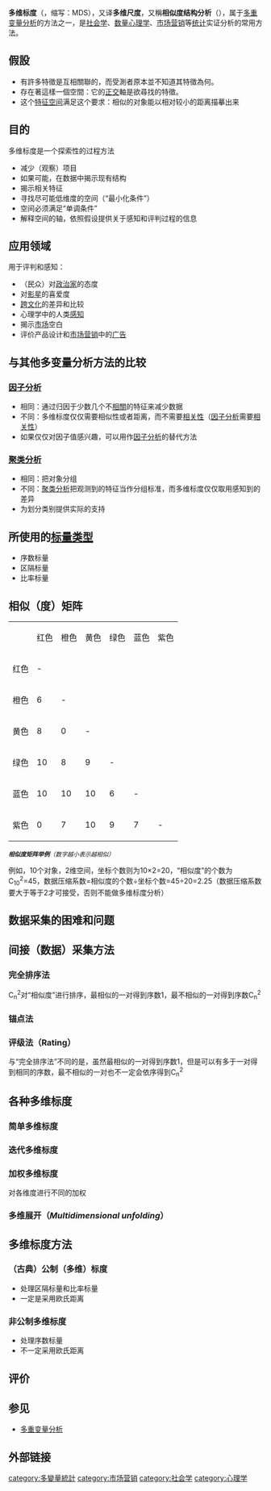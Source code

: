 '''多维标度'''（{{lang-en|multidimensional scaling}}，缩写：MDS），又译'''多维尺度'''，又稱'''相似度结构分析'''（{{lang|en|similarity structure analysis}}），属于[[多重变量分析|多重变量分析]]的方法之一，是[[社会学|社会学]]、[[数量心理学|数量心理学]]、[[市场营销|市场营销]]等[[统计|统计]]实证分析的常用方法。

==假設==
*有許多特徵是互相關聯的，而受測者原本並不知道其特徵為何。
*存在著這樣一個空間：它的[[正交|正交]]軸是欲尋找的特徵。
*这个[[特征空间|特征空间]]满足这个要求：相似的对象能以相对较小的距离描摹出来

==目的==
多维标度是一个探索性的过程方法
*减少（观察）项目
*如果可能，在数据中揭示现有结构
*揭示相关特征
*寻找尽可能低维度的空间（“最小化条件”）
*空间必须满足“单调条件”
*解释空间的轴，依照假设提供关于感知和评判过程的信息

==应用领域==
用于评判和感知：
*（民众）对[[政治家|政治家]]的态度
*对[[影星|影星]]的喜爱度
*[[跨文化|跨文化]]的差异和比较
*心理学中的人类[[感知|感知]]
*揭示[[市场|市场]]空白
*评价产品设计和[[市场营销|市场营销]]中的[[广告|广告]]

==与其他多变量分析方法的比较==
===[[因子分析|因子分析]]===
*相同：通过归因于少数几个不[[相關_(概率論)|相關]]的特征来减少数据
*不同：多维标度仅仅需要相似性或者距离，而不需要[[相關_(概率論)|相关性]]（[[因子分析|因子分析]]需要[[相關_(概率論)|相关性]]）
*如果仅仅对因子值感兴趣，可以用作[[因子分析|因子分析]]的替代方法
===[[聚类分析|聚类分析]]===
*相同：把对象分组
*不同：[[聚类分析|聚类分析]]把观测到的特征当作分组标准，而多维标度仅仅取用感知到的差异
*为划分类别提供实际的支持
==所使用的[[标量类型|标量类型]]==
*序数标量
*区隔标量
*比率标量

==相似（度）矩阵==

{| border="1" 
|- 
|  || 红色 || 橙色 || 黄色 || 绿色 || 蓝色 || 紫色 
|- 
| 红色 || - 
|- 
| 橙色 || 6 || - ||  ||  ||  
|- 
| 黄色 || 8 || 0 || - ||  ||  
|- 
| 绿色 || 10 || 8 || 9 || - ||  
|- 
| 蓝色 || 10 || 10 || 10 || 6 || - 
|- 
| 紫色 || 0 || 7 || 10 || 9 || 7 || -
|}
<small>'''''相似度矩阵举例'''（数字越小表示越相似）''</small>

例如，10个对象，2维空间，坐标个数则为10×2=20，“相似度”的个数为C<sub>10</sub><sup>2</sup>=45，数据压缩系数=相似度的个数÷坐标个数=45÷20=2.25（数据压缩系数要大于等于2才可接受，否则不能做多维标度分析）

==数据采集的困难和问题==

==间接（数据）采集方法==
===完全排序法===
C<sub>n</sub><sup>2</sup>对“相似度”进行排序，最相似的一对得到序数1，最不相似的一对得到序数C<sub>n</sub><sup>2</sup>
===锚点法===

===评级法（Rating）===
与“完全排序法”不同的是，虽然最相似的一对得到序数1，但是可以有多于一对得到相同的序数，最不相似的一对也不一定会依序得到C<sub>n</sub><sup>2</sup>

==各种多维标度==
===简单多维标度===
===迭代多维标度===
===加权多维标度===
对各维度进行不同的加权
===多维展开（''Multidimensional unfolding''）===

==多维标度方法==
===（古典）公制（多维）标度===
*处理区隔标量和比率标量
*一定是采用欧氏距离

===非公制多维标度===
*处理序数标量
*不一定采用欧氏距离

==评价==

==参见==
*[[多重变量分析|多重变量分析]]

==外部链接==

{{Authority control}}
[[category:多變量統計|category:多變量統計]]
[[category:市场营销|category:市场营销]]
[[category:社会学|category:社会学]]
[[category:心理学|category:心理学]]
